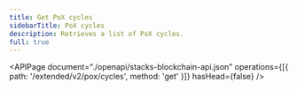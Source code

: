 ```yaml
---
title: Get PoX cycles
sidebarTitle: PoX cycles
description: Retrieves a list of PoX cycles.
full: true
---
```


<APIPage
  document="./openapi/stacks-blockchain-api.json"
  operations={[{ path: '/extended/v2/pox/cycles', method: 'get' }]}
  hasHead={false}
/>
